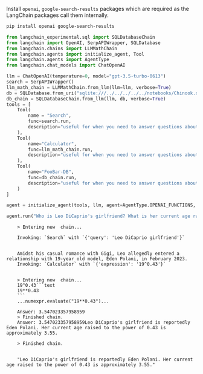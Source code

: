 Install `openai`, `google-search-results` packages which are required as the LangChain packages call them internally.

```bash
pip install openai google-search-results
```

```python
from langchain_experimental.sql import SQLDatabaseChain
from langchain import OpenAI, SerpAPIWrapper, SQLDatabase
from langchain.chains import LLMMathChain
from langchain.agents import initialize_agent, Tool
from langchain.agents import AgentType
from langchain.chat_models import ChatOpenAI
```


```python
llm = ChatOpenAI(temperature=0, model="gpt-3.5-turbo-0613")
search = SerpAPIWrapper()
llm_math_chain = LLMMathChain.from_llm(llm=llm, verbose=True)
db = SQLDatabase.from_uri("sqlite:///../../../../../notebooks/Chinook.db")
db_chain = SQLDatabaseChain.from_llm(llm, db, verbose=True)
tools = [
    Tool(
        name = "Search",
        func=search.run,
        description="useful for when you need to answer questions about current events. You should ask targeted questions"
    ),
    Tool(
        name="Calculator",
        func=llm_math_chain.run,
        description="useful for when you need to answer questions about math"
    ),
    Tool(
        name="FooBar-DB",
        func=db_chain.run,
        description="useful for when you need to answer questions about FooBar. Input should be in the form of a question containing full context"
    )
]
```


```python
agent = initialize_agent(tools, llm, agent=AgentType.OPENAI_FUNCTIONS, verbose=True)
```


```python
agent.run("Who is Leo DiCaprio's girlfriend? What is her current age raised to the 0.43 power?")
```

<CodeOutputBlock lang="python">

```
    > Entering new  chain...
    
    Invoking: `Search` with `{'query': 'Leo DiCaprio girlfriend'}`
    
    
    Amidst his casual romance with Gigi, Leo allegedly entered a relationship with 19-year old model, Eden Polani, in February 2023.
    Invoking: `Calculator` with `{'expression': '19^0.43'}`
    

    > Entering new  chain...
    19^0.43```text
    19**0.43
    ```
    ...numexpr.evaluate("19**0.43")...
    
    Answer: 3.547023357958959
    > Finished chain.
    Answer: 3.547023357958959Leo DiCaprio's girlfriend is reportedly Eden Polani. Her current age raised to the power of 0.43 is approximately 3.55.
    
    > Finished chain.


    "Leo DiCaprio's girlfriend is reportedly Eden Polani. Her current age raised to the power of 0.43 is approximately 3.55."
```

</CodeOutputBlock>
